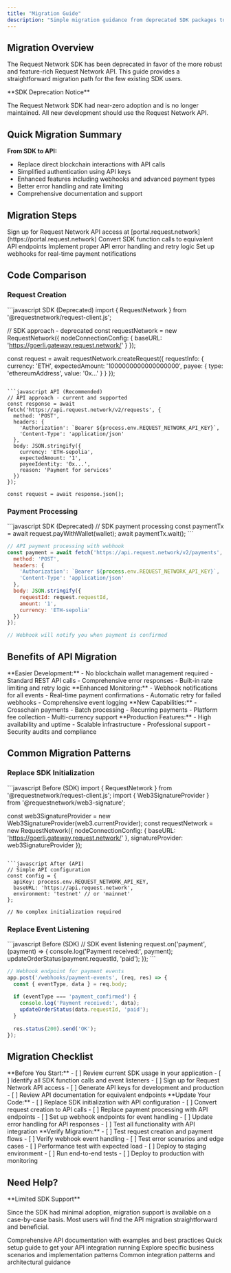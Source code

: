 ```yaml
---
title: "Migration Guide"
description: "Simple migration guidance from deprecated SDK packages to Request Network API"
---
```


## Migration Overview

The Request Network SDK has been deprecated in favor of the more robust and feature-rich Request Network API. This guide provides a straightforward migration path for the few existing SDK users.

<Warning>
**SDK Deprecation Notice**

The Request Network SDK had near-zero adoption and is no longer maintained. All new development should use the Request Network API.
</Warning>

## Quick Migration Summary

**From SDK to API:**
- Replace direct blockchain interactions with API calls
- Simplified authentication using API keys
- Enhanced features including webhooks and advanced payment types
- Better error handling and rate limiting
- Comprehensive documentation and support

## Migration Steps

<Steps>
  <Step title="Get API Keys">
    Sign up for Request Network API access at [portal.request.network](https://portal.request.network)
  </Step>
  <Step title="Replace SDK Calls">
    Convert SDK function calls to equivalent API endpoints
  </Step>
  <Step title="Update Error Handling">
    Implement proper API error handling and retry logic
  </Step>
  <Step title="Add Webhooks">
    Set up webhooks for real-time payment notifications
  </Step>
</Steps>

## Code Comparison

### Request Creation

<CodeGroup>
```javascript SDK (Deprecated)
import { RequestNetwork } from '@requestnetwork/request-client.js';

// SDK approach - deprecated
const requestNetwork = new RequestNetwork({
  nodeConnectionConfig: {
    baseURL: 'https://goerli.gateway.request.network/'
  }
});

const request = await requestNetwork.createRequest({
  requestInfo: {
    currency: 'ETH',
    expectedAmount: '1000000000000000000',
    payee: {
      type: 'ethereumAddress',
      value: '0x...'
    }
  }
});
```

```javascript API (Recommended)
// API approach - current and supported
const response = await fetch('https://api.request.network/v2/requests', {
  method: 'POST',
  headers: {
    'Authorization': `Bearer ${process.env.REQUEST_NETWORK_API_KEY}`,
    'Content-Type': 'application/json'
  },
  body: JSON.stringify({
    currency: 'ETH-sepolia',
    expectedAmount: '1',
    payeeIdentity: '0x...',
    reason: 'Payment for services'
  })
});

const request = await response.json();
```
</CodeGroup>

### Payment Processing

<CodeGroup>
```javascript SDK (Deprecated)
// SDK payment processing
const paymentTx = await request.payWithWallet(wallet);
await paymentTx.wait();
```

```javascript API (Recommended)
// API payment processing with webhook
const payment = await fetch('https://api.request.network/v2/payments', {
  method: 'POST',
  headers: {
    'Authorization': `Bearer ${process.env.REQUEST_NETWORK_API_KEY}`,
    'Content-Type': 'application/json'
  },
  body: JSON.stringify({
    requestId: request.requestId,
    amount: '1',
    currency: 'ETH-sepolia'
  })
});

// Webhook will notify you when payment is confirmed
```
</CodeGroup>

## Benefits of API Migration

<CardGroup cols={2}>
  <Card title="🚀 Simplified Integration" icon="rocket">
    **Easier Development:**
    - No blockchain wallet management required
    - Standard REST API calls
    - Comprehensive error responses
    - Built-in rate limiting and retry logic
  </Card>
  
  <Card title="🔔 Real-time Updates" icon="bell">
    **Enhanced Monitoring:**
    - Webhook notifications for all events
    - Real-time payment confirmations
    - Automatic retry for failed webhooks
    - Comprehensive event logging
  </Card>
</CardGroup>

<CardGroup cols={2}>
  <Card title="⚙️ Advanced Features" icon="cog">
    **New Capabilities:**
    - Crosschain payments
    - Batch processing
    - Recurring payments
    - Platform fee collection
    - Multi-currency support
  </Card>
  
  <Card title="🛡️ Enterprise Ready" icon="shield">
    **Production Features:**
    - High availability and uptime
    - Scalable infrastructure
    - Professional support
    - Security audits and compliance
  </Card>
</CardGroup>

## Common Migration Patterns

### Replace SDK Initialization

<CodeGroup>
```javascript Before (SDK)
import { RequestNetwork } from '@requestnetwork/request-client.js';
import { Web3SignatureProvider } from '@requestnetwork/web3-signature';

const web3SignatureProvider = new Web3SignatureProvider(web3.currentProvider);
const requestNetwork = new RequestNetwork({
  nodeConnectionConfig: {
    baseURL: 'https://goerli.gateway.request.network/'
  },
  signatureProvider: web3SignatureProvider
});
```

```javascript After (API)
// Simple API configuration
const config = {
  apiKey: process.env.REQUEST_NETWORK_API_KEY,
  baseURL: 'https://api.request.network',
  environment: 'testnet' // or 'mainnet'
};

// No complex initialization required
```
</CodeGroup>

### Replace Event Listening

<CodeGroup>
```javascript Before (SDK)
// SDK event listening
request.on('payment', (payment) => {
  console.log('Payment received:', payment);
  updateOrderStatus(payment.requestId, 'paid');
});
```

```javascript After (API)
// Webhook endpoint for payment events
app.post('/webhooks/payment-events', (req, res) => {
  const { eventType, data } = req.body;
  
  if (eventType === 'payment_confirmed') {
    console.log('Payment received:', data);
    updateOrderStatus(data.requestId, 'paid');
  }
  
  res.status(200).send('OK');
});
```
</CodeGroup>

## Migration Checklist

<AccordionGroup>
  <Accordion title="✅ Pre-Migration Preparation">
    **Before You Start:**
    - [ ] Review current SDK usage in your application
    - [ ] Identify all SDK function calls and event listeners
    - [ ] Sign up for Request Network API access
    - [ ] Generate API keys for development and production
    - [ ] Review API documentation for equivalent endpoints
  </Accordion>
  
  <Accordion title="✅ Code Migration">
    **Update Your Code:**
    - [ ] Replace SDK initialization with API configuration
    - [ ] Convert request creation to API calls
    - [ ] Replace payment processing with API endpoints
    - [ ] Set up webhook endpoints for event handling
    - [ ] Update error handling for API responses
    - [ ] Test all functionality with API integration
  </Accordion>
  
  <Accordion title="✅ Testing & Deployment">
    **Verify Migration:**
    - [ ] Test request creation and payment flows
    - [ ] Verify webhook event handling
    - [ ] Test error scenarios and edge cases
    - [ ] Performance test with expected load
    - [ ] Deploy to staging environment
    - [ ] Run end-to-end tests
    - [ ] Deploy to production with monitoring
  </Accordion>
</AccordionGroup>

## Need Help?

<Info>
**Limited SDK Support**

Since the SDK had minimal adoption, migration support is available on a case-by-case basis. Most users will find the API migration straightforward and beneficial.
</Info>

<CardGroup cols={2}>
  <Card title="📚 API Documentation" href="/api-reference/authentication" icon="book">
    Comprehensive API documentation with examples and best practices
  </Card>
  
  <Card title="🚀 Get Started" href="/api-setup/getting-started" icon="rocket">
    Quick setup guide to get your API integration running
  </Card>
</CardGroup>

<CardGroup cols={2}>
  <Card title="💰 Use Cases" href="/use-cases/invoicing" icon="use-case">
    Explore specific business scenarios and implementation patterns
  </Card>
  
  <Card title="🛠️ Integration Patterns" href="/api-features/integration-patterns" icon="puzzle-piece">
    Common integration patterns and architectural guidance
  </Card>
</CardGroup>
